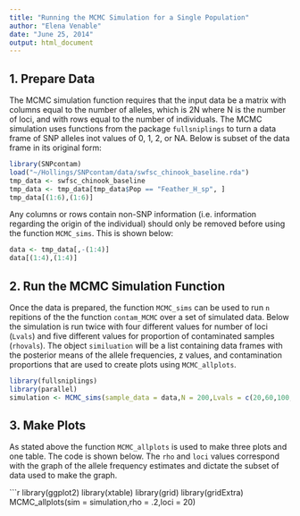 ```yaml
---
title: "Running the MCMC Simulation for a Single Population"
author: "Elena Venable"
date: "June 25, 2014"
output: html_document
---
```

## 1. Prepare Data
The MCMC simulation function requires that the input data be a matrix with columns equal to the number of alleles, which is 2N where N is the number of loci, and with rows equal to the number of individuals.  The MCMC simulation uses functions from the package `fullsniplings` to turn a data frame of SNP alleles inot values of 0, 1, 2, or NA. Below is subset of the data frame in its original form:
```r
library(SNPcontam)
load("~/Hollings/SNPcontam/data/swfsc_chinook_baseline.rda")
tmp_data <- swfsc_chinook_baseline
tmp_data <- tmp_data[tmp_data$Pop == "Feather_H_sp", ]
tmp_data[(1:6),(1:6)]
```
Any columns or rows contain non-SNP information (i.e. information regarding the origin of the individual) should only be removed before using the function `MCMC_sims`.  This is shown below:

```r
data <- tmp_data[,-(1:4)]
data[(1:4),(1:4)]
```



## 2. Run the MCMC Simulation Function
Once the data is prepared, the function `MCMC_sims` can be used to run `n` repitions of the the function `contam_MCMC` over a set of simulated data.  Below the simulation is run twice with four different values for number of loci (`Lvals`) and five different values for proportion of contaminated samples (`rhovals`).  The object `similuation` will be a list containing data frames with the posterior means of the allele frequencies, z values, and contamination proportions that are used to create plots using `MCMC_allplots`.

```r
library(fullsniplings)
library(parallel)
simulation <- MCMC_sims(sample_data = data,N = 200,Lvals = c(20,60,100,200),rhovals = c(0,.025,0.075,0.2,0.5), n = 2 )
```

## 3. Make Plots
As stated above the function `MCMC_allplots` is used to make three plots and one table.  The code is shown below.  The `rho` and `loci` values correspond with the graph of the allele frequency estimates and dictate the subset of data used to make the graph.

```r
library(ggplot2)
library(xtable) 
library(grid)
library(gridExtra)
MCMC_allplots(sim = simulation,rho = .2,loci = 20)